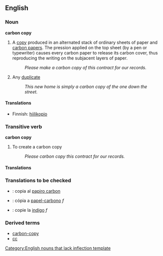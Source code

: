 {{wikipedia|carbon copying}}
==English==

===Noun===
'''carbon copy'''[[Category:English nouns that lack inflection template]]

# A [[copy]] produced in an alternated stack of ordinary sheets of paper and [[carbon paper]]s. The pression applied on the top sheet (by a pen or typewriter) causes every carbon paper to release its carbon cover, thus reproducing the writing on the subjacent layers of paper.
#:''Please make a carbon copy of this contract for our records.''
# Any [[duplicate]]
#:''This new home is simply a carbon copy of the one down the street.''

====Translations====
{{trans-top|a copy}}
*Finnish: [[hiilikopio]]
{{trans-mid}}
{{trans-bottom}}

{{trans-top|duplicate}}
{{trans-mid}}
{{trans-bottom}}

===Transitive verb===
'''carbon copy'''

# To create a carbon copy
#:''Please carbon copy this contract for our records.''

====Translations====
{{trans-top|to create a carbon copy}}
{{trans-mid}}
{{trans-bottom}}

===Translations to be checked===
{{rfc-level|Translations to be checked at L3+ (AutoFormat would have corrected level of Translations to be checked)}}
{{checktrans}}
*{{ttbc|Interlingua}}: copia al [[papiro carbon]]
*{{ttbc|Portuguese}}: cópia a [[papel-carbono]] ''f''
*{{ttbc|Romanian}}: copie la [[indigo]] ''f''

===Derived terms===
*[[carbon-copy]]
*[[cc]]